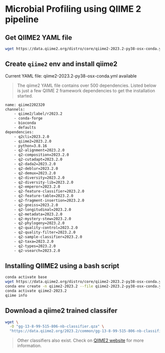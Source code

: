 # Microbial Profiling using QIIME 2 pipeline 

## Get QIIME2 YAML file
```bash
wget https://data.qiime2.org/distro/core/qiime2-2023.2-py38-osx-conda.yml
```

## Create `qiime2` env and install qiime2
Current YAML file: qiime2-2023.2-py38-osx-conda.yml available

> The qiime2 YAML file contains over 500 dependencies. Listed below is just a few QIIME 2 framework dependencies to get the installation started.

```bash
name: qiime2202320
channels:
    - qiime2/label/r2023.2
    - conda-forge
    - bioconda
    - defaults
dependencies:
    - q2cli=2023.2.0
    - qiime2=2023.2.0
    - python=3.8.16
    - q2-alignment=2023.2.0
    - q2-composition=2023.2.0
    - q2-cutadapt=2023.2.0
    - q2-dada2=2023.2.0
    - q2-deblur=2023.2.0
    - q2-demux=2023.2.0
    - q2-diversity=2023.2.0
    - q2-diversity-lib=2023.2.0
    - q2-emperor=2023.2.0
    - q2-feature-classifier=2023.2.0
    - q2-feature-table=2023.2.0
    - q2-fragment-insertion=2023.2.0
    - q2-gneiss=2023.2.0
    - q2-longitudinal=2023.2.0
    - q2-metadata=2023.2.0
    - q2-mystery-stew=2023.2.0
    - q2-phylogeny=2023.2.0
    - q2-quality-control=2023.2.0
    - q2-quality-filter=2023.2.0
    - q2-sample-classifier=2023.2.0
    - q2-taxa=2023.2.0
    - q2-types=2023.2.0
    - q2-vsearch=2023.2.0
```

## Installing QIIME2 using a bash script
```bash
conda activate base
wget https://data.qiime2.org/distro/core/qiime2-2023.2-py38-osx-conda.yml
conda env create -n qiime2-2023.2 --file qiime2-2023.2-py38-osx-conda.yml
conda activate qiime2-2023.2 
qiime info
```


## Download a qiime2 trained classifer
```bash
wget \
  -O "gg-13-8-99-515-806-nb-classifier.qza" \
  "https://data.qiime2.org/2023.2/common/gg-13-8-99-515-806-nb-classifier.qza"
```
> Other classifiers also exist. Check on [QIIME2 website](https://docs.qiime2.org/) for more information.